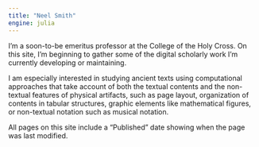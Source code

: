 ```yaml
---
title: "Neel Smith"
engine: julia
---
```




I'm a soon-to-be emeritus professor at the College of the Holy Cross.  On this site, I'm beginning to gather some of the digital scholarly work I'm currently developing or maintaining.


I am especially interested in studying ancient texts using computational approaches that take account of both the textual contents and the non-textual features of physical artifacts, such as page layout, organization of contents in tabular structures, graphic elements like mathematical figures, or non-textual notation such as musical notation.



All pages on this site include a "Published" date showing when the page was last modified.
